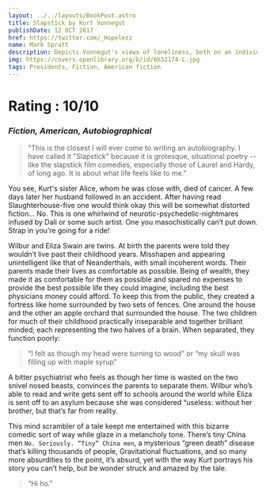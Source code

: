 ```yaml
---
layout: ../../layouts/BookPost.astro
title: Slapstick by Kurt Vonnegut
publishDate: 12 OCT 2017
href: https://twitter.com/_Hopelezz
name: Mark Spratt
description: Depicts Vonnegut's views of loneliness, both on an individual and social scale.
img: https://covers.openlibrary.org/b/id/6632174-L.jpg
tags: Presidents, Fiction, American fiction
---
```


<Author />

# Rating : 10/10
### _Fiction, American, Autobiographical_

>"This is the closest I will ever come to writing an autobiography. I have called it "Slapstick" because it is grotesque, situational poetry -- like the slapstick film comedies, especially those of Laurel and Hardy, of long ago. It is about what life feels like to me."

You see, Kurt's sister Alice, whom he was close with, died of cancer. A few days later her husband followed in an accident. 
After having read Slaughterhouse-five one would think okay this will be somewhat distorted fiction… No. This is one whirlwind of neurotic-psychedelic-nightmares infused by Dali or some such artist. One you masochistically can’t put down. Strap in you’re going for a ride!

Wilbur and Eliza Swain are twins. At birth the parents were told they wouldn’t live past their childhood years. Misshapen and appearing unintelligent like that of Neanderthals, with small incoherent words. Their parents made their lives as comfortable as possible. Being of wealth, they made it as comfortable for them as possible and spared no expenses to provide the best possible life they could imagine, including the best physicians money could afford. To keep this from the public, they created a fortress like home surrounded by two sets of fences. One around the house and the other an apple orchard that surrounded the house. The two children for much of their childhood practically inseparable and together brilliant minded; each representing the two halves of a brain. When separated, they function poorly: 

>“I felt as though my head were turning to wood” or “my skull was filling up with maple syrup”

A bitter psychiatrist who feels as though her time is wasted on the two snivel nosed beasts, convinces the parents to separate them. Wilbur who’s able to read and write gets sent off to schools around the world while Eliza is sent off to an asylum because she was considered “useless: without her brother, but that’s far from reality. 

This mind scrambler of a tale keept me entertained with this bizarre comedic sort of way while glaze in a melancholy tone. There’s tiny China men `No. Seriously. “Tiny” China men`, a mysterious “green death” disease that’s killing thousands of people, Gravitational fluctuations, and so many more absurdities to the point, it’s absurd, yet with the way Kurt portrays his story you can’t help, but be wonder struck and amazed by the tale.

>“Hi ho.”

